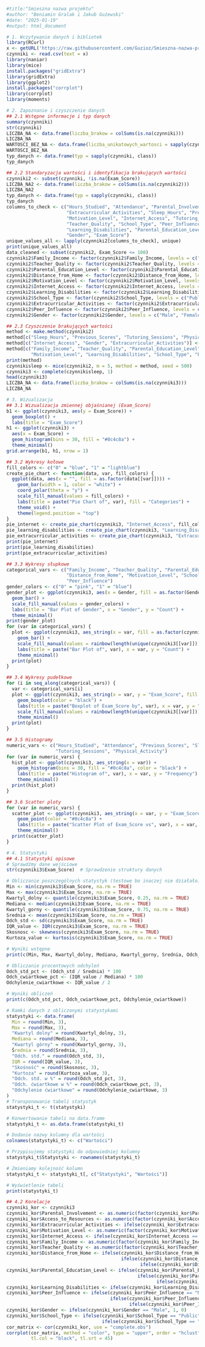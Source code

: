 ```r
#title:"Smieszna nazwa projektu"
#author: "Beniamin Gralak i Jakub Gużewski"
#date: "2025-01-19"
#output: html_document
```

```r
# 1. Wczytywanie danych i bibliotek
library(RCurl)
x <- getURL('https://raw.githubusercontent.com/Guzioz/Smieszna-nazwa-projektu-Analiza/refs/heads/main/czynniki.csv')
czynniki <- read.csv(text = x)
library(naniar)
library(mice)
install.packages("gridExtra")
library(gridExtra)
library(ggplot2)
install.packages("corrplot")
library(corrplot)
library(moments)
```

```r
# 2. Zapoznanie i czyszczenie danych
## 2.1 Wstępne informacje i typ danych
summary(czynniki)
str(czynniki)
LICZBA_NA <- data.frame(liczba_brakow = colSums(is.na(czynniki)))
LICZBA_NA
WARTOSCI_BEZ_NA <- data.frame(liczba_unikatowych_wartosci = sapply(czynniki, function(x) length(unique(na.omit(x)))))
WARTOSCI_BEZ_NA
typ_danych <- data.frame(typ = sapply(czynniki, class))
typ_danych
```

```r
## 2.2 Standaryzacja wartości i identyfikacja brakujących wartości
czynniki2 <- subset(czynniki, !is.na(Exam_Score))
LICZBA_NA2 <- data.frame(liczba_brakow = colSums(is.na(czynniki2)))
LICZBA_NA2
typ_danych <- data.frame(typ = sapply(czynniki, class))
typ_danych
columns_to_check <- c("Hours_Studied", "Attendance", "Parental_Involvement", "Access_to_Resources", 
                      "Extracurricular_Activities", "Sleep_Hours", "Previous_Scores", 
                      "Motivation_Level", "Internet_Access", "Tutoring_Sessions", "Family_Income", 
                      "Teacher_Quality", "School_Type", "Peer_Influence", "Physical_Activity", 
                      "Learning_Disabilities", "Parental_Education_Level", "Distance_from_Home", 
                      "Gender", "Exam_Score")
unique_values_all <- lapply(czynniki2[columns_to_check], unique)
print(unique_values_all)
data_cleaned <- subset(czynniki2, Exam_Score <= 100)
czynniki2$Family_Income <- factor(czynniki2$Family_Income, levels = c("Low", "Medium", "High"))
czynniki2$Teacher_Quality <- factor(czynniki2$Teacher_Quality, levels = c("Low", "Medium", "High"))
czynniki2$Parental_Education_Level <- factor(czynniki2$Parental_Education_Level, levels = c("High School", "College", "Postgraduate"))
czynniki2$Distance_from_Home <- factor(czynniki2$Distance_from_Home, levels = c("Near", "Moderate", "Far"))
czynniki2$Motivation_Level <- factor(czynniki2$Motivation_Level, levels = c("Low", "Medium", "High"))
czynniki2$Internet_Access <- factor(czynniki2$Internet_Access, levels = c("Yes", "No"))
czynniki2$Learning_Disabilities <- factor(czynniki2$Learning_Disabilities, levels = c("No", "Yes"))
czynniki2$School_Type <- factor(czynniki2$School_Type, levels = c("Public", "Private"))
czynniki2$Extracurricular_Activities <- factor(czynniki2$Extracurricular_Activities, levels = c("No", "Yes"))
czynniki2$Peer_Influence <- factor(czynniki2$Peer_Influence, levels = c("Positive", "Negative", "Neutral"))
czynniki2$Gender <- factor(czynniki2$Gender, levels = c("Male", "Female"))
```

```r
## 2.3 Czyszczenie brakujących wartości
method <- make.method(czynniki2)
method[c("Sleep_Hours", "Previous_Scores", "Tutoring_Sessions", "Physical_Activity", "Exam_Score")] <- "pmm"
method[c("Internet_Access", "Gender", "Extracurricular_Activities")] <- "logreg"
method[c("Family_Income", "Teacher_Quality", "Parental_Education_Level", "Distance_from_Home", 
         "Motivation_Level", "Learning_Disabilities", "School_Type", "Peer_Influence")] <- "polyreg"
print(method)
czynnikisleep <- mice(czynniki2, m = 5, method = method, seed = 500)
czynniki3 <- complete(czynnikisleep, 1)
head(czynniki3)
LICZBA_NA <- data.frame(liczba_brakow = colSums(is.na(czynniki3)))
LICZBA_NA

```

```r
# 3. Wizualizacja
## 3.1 Wizualizacja zmiennej objaśnianej (Exam_Score)
b1 <- ggplot(czynniki3, aes(y = Exam_Score)) +
  geom_boxplot() +
  labs(title = "Exam_Score")
h1 <- ggplot(czynniki3) +
  aes(x = Exam_Score) +
  geom_histogram(bins = 30, fill = "#0c4c8a") +
  theme_minimal()
grid.arrange(b1, h1, nrow = 1)
```

```r
## 3.2 Wykresy kołowe
fill_colors <- c("0" = "blue", "1" = "lightblue")
create_pie_chart <- function(data, var, fill_colors) {
  ggplot(data, aes(x = "", fill = as.factor(data[[var]]))) +
    geom_bar(width = 1, color = "white") +
    coord_polar(theta = "y") +
    scale_fill_manual(values = fill_colors) +
    labs(title = paste("Pie Chart of", var), fill = "Categories") +
    theme_void() +
    theme(legend.position = "top")
}
pie_internet <- create_pie_chart(czynniki3, "Internet_Access", fill_colors)
pie_learning_disabilities <- create_pie_chart(czynniki3, "Learning_Disabilities", fill_colors)
pie_extracurricular_activities <- create_pie_chart(czynniki3, "Extracurricular_Activities", fill_colors)
print(pie_internet)
print(pie_learning_disabilities)
print(pie_extracurricular_activities)
```

```r
## 3.3 Wykresy słupkowe
categorical_vars <- c("Family_Income", "Teacher_Quality", "Parental_Education_Level", 
                      "Distance_from_Home", "Motivation_Level", "School_Type", 
                      "Peer_Influence")
gender_colors <- c("0" = "pink", "1" = "blue")
gender_plot <- ggplot(czynniki3, aes(x = Gender, fill = as.factor(Gender))) +
  geom_bar() +
  scale_fill_manual(values = gender_colors) +
  labs(title = "Bar Plot of Gender", x = "Gender", y = "Count") +
  theme_minimal()
print(gender_plot)
for (var in categorical_vars) {
  plot <- ggplot(czynniki3, aes_string(x = var, fill = as.factor(czynniki3[[var]]))) +
    geom_bar() +
    scale_fill_manual(values = rainbow(length(unique(czynniki3[[var]])))) +
    labs(title = paste("Bar Plot of", var), x = var, y = "Count") +
    theme_minimal()
  print(plot)
}
```

```r
## 3.4 Wykresy pudełkowe
for (i in seq_along(categorical_vars)) {
  var <- categorical_vars[i]
  plot <- ggplot(czynniki3, aes_string(x = var, y = "Exam_Score", fill = var)) +
    geom_boxplot(color = "black") +
    labs(title = paste("Boxplot of Exam_Score by", var), x = var, y = "Exam Score") +
    scale_fill_manual(values = rainbow(length(unique(czynniki3[[var]])))) +
    theme_minimal()
  print(plot)
}
```

```r
## 3.5 Histogramy
numeric_vars <- c("Hours_Studied", "Attendance", "Previous_Scores", "Sleep_Hours", 
                  "Tutoring_Sessions", "Physical_Activity")
for (var in numeric_vars) {
  hist_plot <- ggplot(czynniki3, aes_string(x = var)) +
    geom_histogram(bins = 30, fill = "#0c4c8a", color = "black") +
    labs(title = paste("Histogram of", var), x = var, y = "Frequency") +
    theme_minimal()
  print(hist_plot)
}
```

```r
## 3.6 Scatter ploty
for (var in numeric_vars) {
  scatter_plot <- ggplot(czynniki3, aes_string(x = var, y = "Exam_Score")) +
    geom_point(color = "#0c4c8a") +
    labs(title = paste("Scatter Plot of Exam_Score vs", var), x = var, y = "Exam Score") +
    theme_minimal()
  print(scatter_plot)
}
```

```r
# 4. Statystyki
## 4.1 Statystyki opisowe
# Sprawdźmy dane wejściowe
str(czynniki3$Exam_Score)  # Sprawdzenie struktury danych

# Obliczanie poszczególnych statystyk (testowe bo inaczej nie działało)
Min <- min(czynniki3$Exam_Score, na.rm = TRUE)
Max <- max(czynniki3$Exam_Score, na.rm = TRUE)
Kwartyl_dolny <- quantile(czynniki3$Exam_Score, 0.25, na.rm = TRUE)
Mediana <- median(czynniki3$Exam_Score, na.rm = TRUE)
Kwartyl_gorny <- quantile(czynniki3$Exam_Score, 0.75, na.rm = TRUE)
Srednia <- mean(czynniki3$Exam_Score, na.rm = TRUE)
Odch_std <- sd(czynniki3$Exam_Score, na.rm = TRUE)
IQR_value <- IQR(czynniki3$Exam_Score, na.rm = TRUE)
Skosnosc <- skewness(czynniki3$Exam_Score, na.rm = TRUE)
Kurtoza_value <- kurtosis(czynniki3$Exam_Score, na.rm = TRUE)

# Wyniki wstępne
print(c(Min, Max, Kwartyl_dolny, Mediana, Kwartyl_gorny, Srednia, Odch_std, IQR_value, Skosnosc, Kurtoza_value))

# Obliczanie procentowych odchyleń
Odch_std_pct <- (Odch_std / Srednia) * 100
Odch_cwiartkowe_pct <- (IQR_value / Mediana) * 100
Odchylenie_cwiartkowe <- IQR_value / 2

# Wyniki obliczeń
print(c(Odch_std_pct, Odch_cwiartkowe_pct, Odchylenie_cwiartkowe))

# Ramki danych z obliczonymi statystykami
statystyki <- data.frame(
  Min = round(Min, 3),
  Max = round(Max, 3),
  "Kwartyl dolny" = round(Kwartyl_dolny, 3),
  Mediana = round(Mediana, 3),
  "Kwartyl górny" = round(Kwartyl_gorny, 3),
  Średnia = round(Srednia, 3),
  "Odch. std." = round(Odch_std, 3),
  IQR = round(IQR_value, 3),
  "Skośność" = round(Skosnosc, 3),
  "Kurtoza" = round(Kurtoza_value, 3),
  "Odch. std. w %" = round(Odch_std_pct, 3),
  "Odch. ćwiartkowe w %" = round(Odch_cwiartkowe_pct, 3),
  "Odchylenie ćwiartkowe" = round(Odchylenie_cwiartkowe, 3)
)
# Transponowanie tabeli statystyk
statystyki_t <- t(statystyki)

# Konwertowanie tabeli na data.frame
statystyki_t <- as.data.frame(statystyki_t)

# Dodanie nazwy kolumny dla wartości
colnames(statystyki_t) <- c("Wartości")

# Przypisujemy statystyki do odpowiedniej kolumny
statystyki_t$Statystyki <- rownames(statystyki_t)

# Zmieniamy kolejność kolumn
statystyki_t <- statystyki_t[, c("Statystyki", "Wartości")]

# Wyświetlenie tabeli
print(statystyki_t)

```

```r
## 4.2 Korelacje
czynniki_kor <- czynniki3
czynniki_kor$Parental_Involvement <- as.numeric(factor(czynniki_kor$Parental_Involvement, levels = c("Low", "Medium", "High"), labels = c(1, 2, 3)))
czynniki_kor$Access_to_Resources <- as.numeric(factor(czynniki_kor$Access_to_Resources, levels = c("High", "Medium", "Low"), labels = c(1, 2, 3)))
czynniki_kor$Extracurricular_Activities <- ifelse(czynniki_kor$Extracurricular_Activities == "Yes", 1, 0)
czynniki_kor$Motivation_Level <- as.numeric(factor(czynniki_kor$Motivation_Level, levels = c("Low", "Medium", "High"), labels = c(1, 2, 3)))
czynniki_kor$Internet_Access <- ifelse(czynniki_kor$Internet_Access == "Yes", 1, 0)
czynniki_kor$Family_Income <- as.numeric(factor(czynniki_kor$Family_Income, levels = c("Low", "Medium", "High"), labels = c(1, 2, 3)))
czynniki_kor$Teacher_Quality <- as.numeric(factor(czynniki_kor$Teacher_Quality, levels = c("Low", "Medium", "High"), labels = c(1, 2, 3)))
czynniki_kor$Distance_from_Home <- ifelse(czynniki_kor$Distance_from_Home == "Near", 0,
                                          ifelse(czynniki_kor$Distance_from_Home == "Moderate", 1,
                                                 ifelse(czynniki_kor$Distance_from_Home == "Far", 2, NA)))
czynniki_kor$Parental_Education_Level <- ifelse(czynniki_kor$Parental_Education_Level == "High School", 0,
                                                ifelse(czynniki_kor$Parental_Education_Level == "College", 1,
                                                       ifelse(czynniki_kor$Parental_Education_Level == "Postgraduate", 2, NA)))
czynniki_kor$Learning_Disabilities <- ifelse(czynniki_kor$Learning_Disabilities == "Yes", 1, 0)
czynniki_kor$Peer_Influence <- ifelse(czynniki_kor$Peer_Influence == "Negative", 0,
                                      ifelse(czynniki_kor$Peer_Influence == "Neutral", 1,
                                             ifelse(czynniki_kor$Peer_Influence == "Positive", 2, NA)))
czynniki_kor$Gender <- ifelse(czynniki_kor$Gender == "Male", 1, 0)
czynniki_kor$School_Type <- ifelse(czynniki_kor$School_Type == "Public", 0,
                                   ifelse(czynniki_kor$School_Type == "Private", 1, NA))
cor_matrix <- cor(czynniki_kor, use = "complete.obs")
corrplot(cor_matrix, method = "color", type = "upper", order = "hclust",
         tl.col = "black", tl.srt = 45)
```